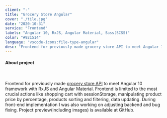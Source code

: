 ```yaml
---
client: "-"
title: "Grocery Store Angular"
cover: "./tile.jpg"
date: "2020-10-31"
service: "Frontend"
labels: "Angular 10, RxJS, Angular Material, Sass(SCSS)"
color: "#921514"
language: "vscode-icons:file-type-angular"
desc: "Frontend for previously made grocery store API to meet Angular 10 framework with RxJS and Angular Material. Frontend is limited to the most crucial actions like shopping cart with sessionStorage, manipulating product price by percentage, products sorting and filtering, data updating. During front-end implementation I was also working on adjusting backend and bug fixing. Project preview(including images) is available at GitHub."
---
```



<h4>About project</h4>

<br/>

<p class="text-justify">
  Frontend for previously made <a href="https://github.com/trolit/grocery-store-themed-API#readme" target="_blank">grocery store API</a> to meet Angular 10 framework with RxJS and Angular Material. Frontend is limited to the most crucial actions like shopping cart with sessionStorage, manipulating product price by percentage, products sorting and filtering, data updating. During front-end implementation I was also working on adjusting backend and bug fixing. Project preview(including images) is available at GitHub.
</p>

<Arrow/>

<GitHubButton url="https://github.com/trolit/grocery-store-angular#readme"/>